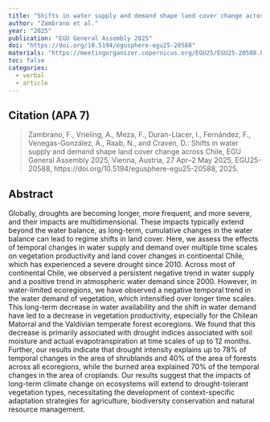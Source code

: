 ```yaml
---
title: "Shifts in water supply and demand shape land cover change across Chile"
author: "Zambrano et al."
year: "2025"
publication: "EGU General Assembly 2025"
doi: "https://doi.org/10.5194/egusphere-egu25-20588"
materials: "https://meetingorganizer.copernicus.org/EGU25/EGU25-20588.html"
toc: false
categories:
  - verbal
  - article
---
```


## Citation (APA 7)

>  Zambrano, F., Vrieling, A., Meza, F., Duran-Llacer, I., Fernández, F., Venegas-González, A., Raab, N., and Craven, D.: Shifts in water supply and demand shape land cover change across Chile, EGU General Assembly 2025, Vienna, Austria, 27 Apr–2 May 2025, EGU25-20588, https://doi.org/10.5194/egusphere-egu25-20588, 2025. 

## Abstract

Globally, droughts are becoming longer, more frequent, and more severe, and their impacts are multidimensional. These impacts typically extend beyond the water balance, as long-term, cumulative changes in the water balance can lead to regime shifts in land cover. Here, we assess the effects of temporal changes in water supply and demand over multiple time scales on vegetation productivity and land cover changes in continental Chile, which has experienced a severe drought since 2010. Across most of continental Chile, we observed a persistent negative trend in water supply and a positive trend in atmospheric water demand since 2000. However, in water-limited ecoregions, we have observed a negative temporal trend in the water demand of vegetation, which intensified over longer time scales. This long-term decrease in water availability and the shift in water demand have led to a decrease in vegetation productivity, especially for the Chilean Matorral and the Valdivian temperate forest ecoregions. We found that this decrease is primarily associated with drought indices associated with soil moisture and actual evapotranspiration at time scales of up to 12 months. Further, our results indicate that drought intensity explains up to 78% of temporal changes in the area of shrublands and 40% of the area of forests across all ecoregions, while the burned area explained 70% of the temporal changes in the area of croplands.  Our results suggest that the impacts of long-term climate change on ecosystems will extend to drought-tolerant vegetation types, necessitating the development of context-specific adaptation strategies for agriculture, biodiversity conservation and natural resource management. 
